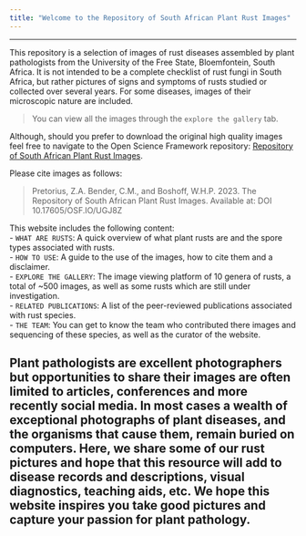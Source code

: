 ```yaml
---
title: "Welcome to the Repository of South African Plant Rust Images"
---
```


----

This repository is a selection of images of rust diseases assembled by plant pathologists from the University of the Free State, Bloemfontein, South Africa. It is not intended to be a complete checklist of rust fungi in South Africa, but rather pictures of signs and symptoms of rusts studied or collected over several years. For some diseases, images of their microscopic nature are included. 

 > You can view all the images through the `explore the gallery` tab.

Although, should you prefer to download the original high quality images feel free to navigate to the Open Science Framework repository: [Repository of South African Plant Rust Images](https://osf.io/UGJ8Z/). 


Please cite images as follows: 

>Pretorius, Z.A. Bender, C.M., and Boshoff, W.H.P. 2023. The Repository of South African Plant Rust Images. Available at: DOI 10.17605/OSF.IO/UGJ8Z


This website includes the following content:  
- `WHAT ARE RUSTS`: A quick overview of what plant rusts are and the spore types associated with rusts.  
- `HOW TO USE`: A guide to the use of the images, how to cite them and a disclaimer.  
- `EXPLORE THE GALLERY`: The image viewing platform of 10 genera of rusts, a total of ~500 images, as well as some rusts which are still under investigation.  
- `RELATED PUBLICATIONS`: A list of the peer-reviewed publications associated with rust species.  
- `THE TEAM`: You can get to know the team who contributed there images and sequencing of these species, as well as the curator of the website.  


Plant pathologists are excellent photographers but opportunities to share their images are often limited to articles, conferences and more recently social media. In most cases a wealth of exceptional photographs of plant diseases, and the organisms that cause them, remain buried on computers. Here, we share some of our rust pictures and hope that this resource will add to disease records and descriptions, visual diagnostics, teaching aids, etc. We hope this website inspires you take good pictures and capture your passion for plant pathology.
----
